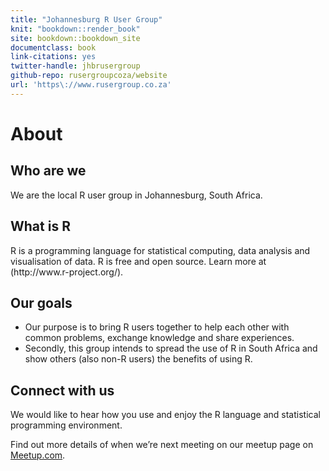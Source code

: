 ```yaml
--- 
title: "Johannesburg R User Group"
knit: "bookdown::render_book"
site: bookdown::bookdown_site
documentclass: book
link-citations: yes
twitter-handle: jhbrusergroup
github-repo: rusergroupcoza/website
url: 'https\://www.rusergroup.co.za'
---
```


# About

## Who are we
We are the local R user group in Johannesburg, South Africa.

## What is R
R is a programming language for statistical computing, data analysis and visualisation of data. R is free and open source. Learn more at (http://www.r-project.org/).

## Our goals
- Our purpose is to bring R users together to help each other with common problems, exchange knowledge and share experiences.
- Secondly, this group intends to spread the use of R in South Africa and show others (also non-R users) the benefits of using R.

## Connect with us
We would like to hear how you use and enjoy the R language and statistical programming environment.

Find out more details of when we're next meeting on our meetup page on [Meetup.com](https://www.meetup.com/Joburg-R-Users-Group/).
